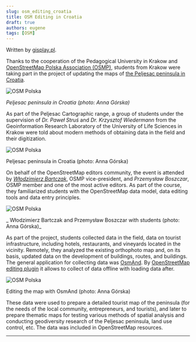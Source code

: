 ```yaml
---
slug: osm_editing_croatia
title: OSM Editing in Croatia
draft: true
authors: eugene
tags: [OSM]
---
```


Written by [gisplay.pl](https://gisplay.pl/gis/10247-studenci-z-polski-pod-okiem-stowarzyszenia-osm-polska-mapuja-polwysep-w-chorwacji.html).

Thanks to the cooperation of the Pedagogical University in Krakow and [OpenStreetMap Polska Association (OSMP)](https://openstreetmap.org.pl/stowarzyszenie/), students from Krakow were taking part in the project of updating the maps of [the Peljesac peninsula in Croatia](https://www.openstreetmap.org/relation/3753553).

![OSM Polska](./osm_polska_3.png)

_Peljesac peninsula in Croatia (photo: Anna Górska)_

<!--truncate-->

As part of the Peljesac Cartographic range, a group of students under the supervision of _Dr. Paweł Struś_ and _Dr. Krzysztof Wiedermann_ from the Geoinformation Research Laboratory of the University of Life Sciences in Krakow were told about modern methods of obtaining data in the field and their digitization.

![OSM Polska](./osm_polska_1.png)

Peljesac peninsula in Croatia (photo: Anna Górska)

On behalf of the OpenStreetMap editors community, the event is attended by [_Włodzimierz Bartczak_](https://www.openstreetmap.org/user/Cristoffs), OSMP vice-president, and _Przemysław Boszczar_, OSMP member and one of the most active editors. As part of the course, they familiarized students with the OpenStreetMap data model, data editing tools and data entry principles.

![OSM Polska](./osm_polska_2.png)

_ Włodzimierz Bartczak and Przemysław Boszczar with students (photo: Anna Górska)_

As part of the project, students collected data in the field, data on tourist infrastructure, including hotels, restaurants, and vineyards located in the vicinity. Remotely, they analyzed the existing orthophoto map and, on its basis, updated data on the development of buildings, routes, and buildings. The general application for collecting data was [OsmAnd](https://osmand.net/). By [OpenStreetMap editing plugin](https://osmand.net/docs/user/plugins/osm-editing) it allows to collect of data offline with loading data after.

![OSM Polska](./osm_polska.png)

Editing the map with OsmAnd (photo: Anna Górska)

These data were used to prepare a detailed tourist map of the peninsula (for the needs of the local community, entrepreneurs, and tourists), and later to prepare thematic maps for testing various methods of spatial analysis and conducting geodiversity research of the Peljesac peninsula, land use control, etc. The data was included in OpenStreetMap resources.



______________________

<LinksSocial/>
<LinksTelegram/>